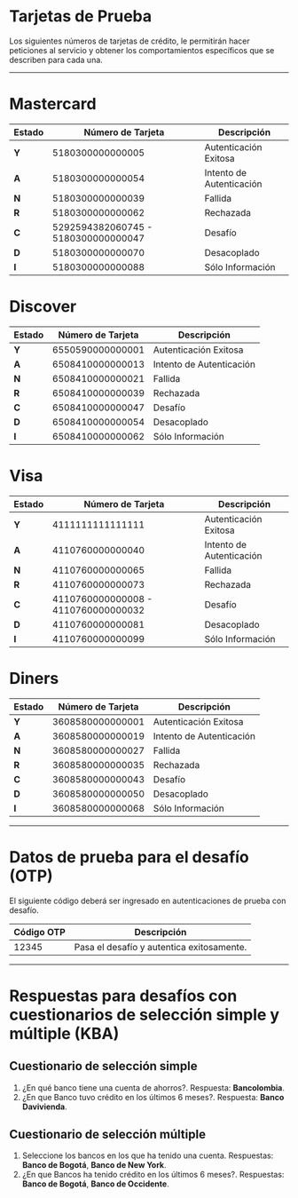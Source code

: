 # Tarjetas de Prueba

Los siguientes números de tarjetas de crédito, le permitirán hacer peticiones al servicio y obtener los comportamientos específicos que se describen para cada una.

---

# Mastercard

| Estado| Número de Tarjeta                    | Descripción              |
|-------|--------------------------------------|--------------------------|
| **Y** | 5180300000000005                     | Autenticación Exitosa    |
| **A** | 5180300000000054                     | Intento de Autenticación |
| **N** | 5180300000000039                     | Fallida                  |
| **R** | 5180300000000062                     | Rechazada                |
| **C** | 5292594382060745 - 5180300000000047  | Desafío                  |
| **D** | 5180300000000070                     | Desacoplado              |
| **I** | 5180300000000088                     | Sólo Información         |


# Discover

| Estado| Número de Tarjeta   | Descripción              |
|-------|---------------------|--------------------------|
| **Y** | 6550590000000001    | Autenticación Exitosa    |
| **A** | 6508410000000013    | Intento de Autenticación |
| **N** | 6508410000000021    | Fallida                  |
| **R** | 6508410000000039    | Rechazada                |
| **C** | 6508410000000047    | Desafío                  |
| **D** | 6508410000000054    | Desacoplado              |
| **I** | 6508410000000062    | Sólo Información         |


# Visa

| Estado| Número de Tarjeta                    | Descripción              |
|-------|--------------------------------------|--------------------------|
| **Y** | 4111111111111111                     | Autenticación Exitosa    |
| **A** | 4110760000000040                     | Intento de Autenticación |
| **N** | 4110760000000065                     | Fallida                  |
| **R** | 4110760000000073                     | Rechazada                |
| **C** | 4110760000000008 - 4110760000000032  | Desafío                  |
| **D** | 4110760000000081                     | Desacoplado              |
| **I** | 4110760000000099                     | Sólo Información         |


# Diners

| Estado| Número de Tarjeta  | Descripción              |
|-------|--------------------|--------------------------|
| **Y** | 3608580000000001   | Autenticación Exitosa    |
| **A** | 3608580000000019   | Intento de Autenticación |
| **N** | 3608580000000027   | Fallida                  |
| **R** | 3608580000000035   | Rechazada                |
| **C** | 3608580000000043   | Desafío                  |
| **D** | 3608580000000050   | Desacoplado              |
| **I** | 3608580000000068   | Sólo Información         |

---

# Datos de prueba para el desafío (OTP)

El siguiente código deberá ser ingresado en autenticaciones de prueba con desafío.

Código OTP | Descripción                               |
-----------|-------------------------------------------|
 12345     | Pasa el desafío y autentica exitosamente. |  

---

 # Respuestas para desafíos con cuestionarios de selección simple y múltiple (KBA)

 ## Cuestionario de selección simple

 1. ¿En qué banco tiene una cuenta de ahorros?. Respuesta: **Bancolombia**.
 2. ¿En que Banco tuvo crédito en los últimos 6 meses?. Respuesta: **Banco Davivienda**.

 ## Cuestionario de selección múltiple

1. Seleccione los bancos en los que ha tenido una cuenta. Respuestas: **Banco de Bogotá**, **Banco de New York**.
2. ¿En que Bancos ha tenido crédito en los últimos 6 meses?. Respuestas: **Banco de Bogotá**, **Banco de Occidente**.

